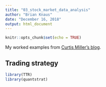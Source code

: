 ```yaml
---
title: "03_stock_market_data_analysis"
author: "Brian Knaus"
date: "December 16, 2018"
output: html_document
---
```


```r
knitr::opts_chunk$set(echo = TRUE)
```

My worked examples from [Curtis Miller's blog](https://ntguardian.wordpress.com/2017/04/03/introduction-stock-market-data-r-2/).


## Trading strategy


```r
library(TTR)
library(quantstrat)


```

